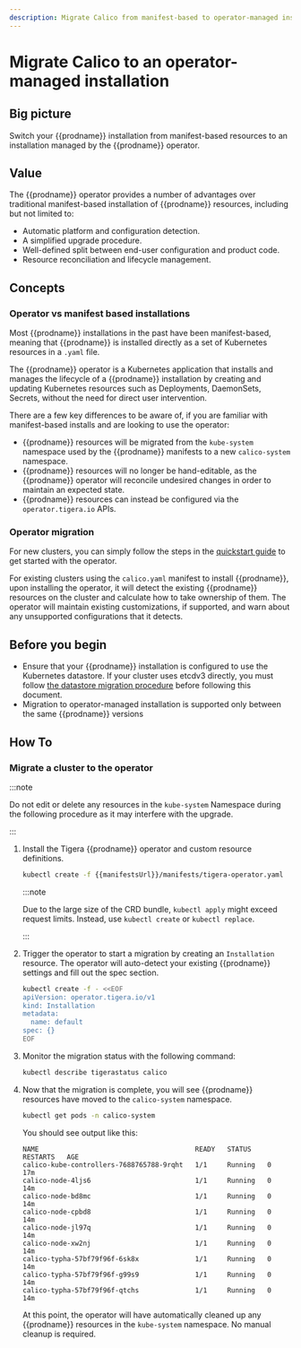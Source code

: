 ```yaml
---
description: Migrate Calico from manifest-based to operator-managed installation
---
```


# Migrate Calico to an operator-managed installation

## Big picture

Switch your {{prodname}} installation from manifest-based resources to an installation managed by the {{prodname}} operator.

## Value

The {{prodname}} operator provides a number of advantages over traditional manifest-based installation of {{prodname}} resources, including but not limited to:

- Automatic platform and configuration detection.
- A simplified upgrade procedure.
- Well-defined split between end-user configuration and product code.
- Resource reconciliation and lifecycle management.

## Concepts

### Operator vs manifest based installations

Most {{prodname}} installations in the past have been manifest-based, meaning that {{prodname}} is installed directly as a set of Kubernetes resources in a `.yaml` file.

The {{prodname}} operator is a Kubernetes application that installs and manages the lifecycle of a {{prodname}} installation by creating and updating Kubernetes resources
such as Deployments, DaemonSets, Secrets, without the need for direct user intervention.

There are a few key differences to be aware of, if you are familiar with manifest-based installs and are looking to use the operator:

- {{prodname}} resources will be migrated from the `kube-system` namespace used by the {{prodname}} manifests to a new `calico-system` namespace.
- {{prodname}} resources will no longer be hand-editable, as the {{prodname}} operator will reconcile undesired changes in order to maintain an expected state.
- {{prodname}} resources can instead be configured via the `operator.tigera.io` APIs.

### Operator migration

For new clusters, you can simply follow the steps in the [quickstart guide](../getting-started/kubernetes/quickstart.mdx) to get started with the operator.

For existing clusters using the `calico.yaml` manifest to install {{prodname}}, upon installing the operator, it will detect the existing {{prodname}} resources on the cluster
and calculate how to take ownership of them. The operator will maintain existing customizations, if supported, and warn about any unsupported configurations that it detects.

## Before you begin

- Ensure that your {{prodname}} installation is configured to use the Kubernetes datastore. If your cluster uses etcdv3 directly, you must follow [the datastore migration procedure](datastore-migration.mdx) before following this document.
- Migration to operator-managed installation is supported only between the same {{prodname}} versions

## How To

### Migrate a cluster to the operator

:::note

Do not edit or delete any resources in the `kube-system` Namespace during the following procedure as it may interfere with the upgrade.

:::

1. Install the Tigera {{prodname}} operator and custom resource definitions.

   ```bash
   kubectl create -f {{manifestsUrl}}/manifests/tigera-operator.yaml
   ```

   :::note

   Due to the large size of the CRD bundle, `kubectl apply` might exceed request limits. Instead, use `kubectl create` or `kubectl replace`.

   :::

1. Trigger the operator to start a migration by creating an `Installation` resource. The operator will auto-detect your existing {{prodname}} settings and fill out the spec section.

   ```bash
   kubectl create -f - <<EOF
   apiVersion: operator.tigera.io/v1
   kind: Installation
   metadata:
     name: default
   spec: {}
   EOF
   ```

1. Monitor the migration status with the following command:

   ```bash
   kubectl describe tigerastatus calico
   ```

1. Now that the migration is complete, you will see {{prodname}} resources have moved to the `calico-system` namespace.

   ```bash
   kubectl get pods -n calico-system
   ```

   You should see output like this:

   ```
   NAME                                       READY   STATUS    RESTARTS   AGE
   calico-kube-controllers-7688765788-9rqht   1/1     Running   0          17m
   calico-node-4ljs6                          1/1     Running   0          14m
   calico-node-bd8mc                          1/1     Running   0          14m
   calico-node-cpbd8                          1/1     Running   0          14m
   calico-node-jl97q                          1/1     Running   0          14m
   calico-node-xw2nj                          1/1     Running   0          14m
   calico-typha-57bf79f96f-6sk8x              1/1     Running   0          14m
   calico-typha-57bf79f96f-g99s9              1/1     Running   0          14m
   calico-typha-57bf79f96f-qtchs              1/1     Running   0          14m
   ```

   At this point, the operator will have automatically cleaned up any {{prodname}} resources in the `kube-system` namespace. No manual cleanup is required.
